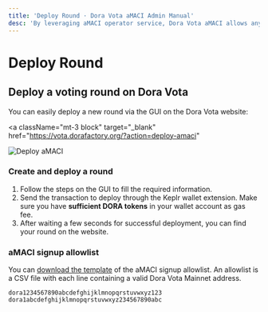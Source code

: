 ```yaml
---
title: 'Deploy Round · Dora Vota aMACI Admin Manual'
desc: 'By leveraging aMACI operator service, Dora Vota aMACI allows anyone to deploy and manage aMACI voting rounds with ease.'
---
```



# Deploy Round

## Deploy a voting round on Dora Vota

You can easily deploy a new round via the GUI on the Dora Vota website:

<a
  className="mt-3 block"
  target="_blank"
  href="https://vota.dorafactory.org/?action=deploy-amaci"
>
  ![Deploy aMACI](/assets/button-deploy-round.svg)
</a>

### Create and deploy a round

1. Follow the steps on the GUI to fill the required information.
2. Send the transaction to deploy through the Keplr wallet extension. Make sure you have **sufficient DORA tokens** in your wallet account as gas fee.
3. After waiting a few seconds for successful deployment, you can find your round on the website.

### aMACI signup allowlist

You can [download the template](/download/amaci-allowlist.csv) of the aMACI signup allowlist. An allowlist is a CSV file with each line containing a valid Dora Vota Mainnet address.

```csv filename="amaci-allowlist.csv"
dora1234567890abcdefghijklmnopqrstuvwxyz123
dora1abcdefghijklmnopqrstuvwxyz234567890abc
```
